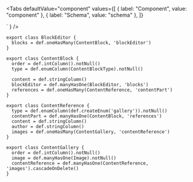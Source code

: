 
<Tabs
  defaultValue="component"
  values={[
    { label: "Component", value: "component" },
    { label: "Schema", value: "schema" },
  ]}
>

  <TabItem value="component">
    <LiveCode
      entity="BlockEditor"
      code={
`<BlockEditor 
  field="blocks"
  label="Content"
  sortableBy="order"
  contentField="content"
  referencesField="references"
  referenceDiscriminationField="type"
  blockButtons={[
    {
      discriminateBy: "gallery",
      blueprintIcon: "heat-grid",
      title: "Gallery",
    },
    {
      discriminateBy: "quote",
      blueprintIcon: "citation",
      title: "Quote",
    }
  ]}
>
  <Block discriminateBy="gallery" label="Gallery">
    <ImageFileRepeater
      field="images"
      urlField="image.url"
      label={undefined}
      sortableBy="order"
    />
  </Block>
  <Block discriminateBy="quote" label="Quote">
    <TextAreaField field="content" label="Content" />
    <TextField field="author" label="Author" />
  </Block>
</BlockEditor>`
}
    />
  </TabItem>
  <TabItem value="schema">

```tsx
export class BlockEditor {
  blocks = def.oneHasMany(ContentBlock, 'blockEditor')
}

export class ContentBlock {
  order = def.intColumn().notNull()
  type = def.enumColumn(ContentBlockType).notNull()

  content = def.stringColumn()
  blockEditor = def.manyHasOne(BlockEditor, 'blocks')
  references = def.oneHasMany(ContentReference, 'contentPart')
}

export class ContentReference {
  type = def.enumColumn(def.createEnum('gallery')).notNull()
  contentPart = def.manyHasOne(ContentBlock, 'references')
  content = def.stringColumn()
  author = def.stringColumn()
  images = def.oneHasMany(ContentGallery, 'contentReference')
}

export class ContentGallery {
  order = def.intColumn().notNull()
  image = def.manyHasOne(Image).notNull()
  contentReference = def.manyHasOne(ContentReference, 'images').cascadeOnDelete()
}
```

  </TabItem>

</Tabs>
